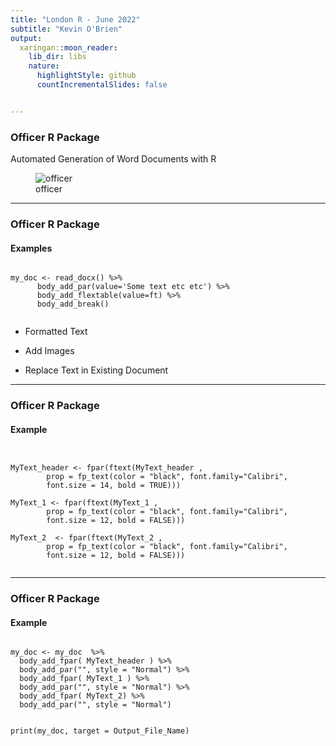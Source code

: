 ```yaml
---
title: "London R - June 2022"
subtitle: "Kevin O'Brien"
output:
  xaringan::moon_reader:
    lib_dir: libs
    nature:
      highlightStyle: github
      countIncrementalSlides: false


---
```



### Officer R Package

Automated Generation of Word Documents with R

![officer](officer/officer-r-package.PNG)


---

### Officer R Package

#### Examples

<pre><code>
my_doc <- read_docx() %>%
      body_add_par(value='Some text etc etc') %>%
      body_add_flextable(value=ft) %>% 
      body_add_break()
      
</code></pre>      

* Formatted Text

* Add Images

* Replace Text in Existing Document


---

### Officer R Package

#### Example

<pre><code>

MyText_header <- fpar(ftext(MyText_header ,  
		prop = fp_text(color = "black", font.family="Calibri", 
		font.size = 14, bold = TRUE)))

MyText_1 <- fpar(ftext(MyText_1 ,  
		prop = fp_text(color = "black", font.family="Calibri", 
		font.size = 12, bold = FALSE)))

MyText_2  <- fpar(ftext(MyText_2 ,  
		prop = fp_text(color = "black", font.family="Calibri", 
		font.size = 12, bold = FALSE)))

</code></pre>

---

### Officer R Package

#### Example

<pre><code>
my_doc <- my_doc  %>% 
  body_add_fpar( MyText_header ) %>%   
  body_add_par("", style = "Normal") %>%
  body_add_fpar( MyText_1 ) %>%   
  body_add_par("", style = "Normal") %>%
  body_add_fpar( MyText_2) %>%   
  body_add_par("", style = "Normal")


print(my_doc, target = Output_File_Name)
</code></pre>